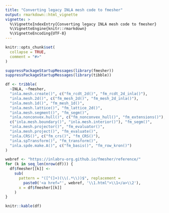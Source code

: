 ```yaml
---
title: "Converting legacy INLA mesh code to fmesher"
output: rmarkdown::html_vignette
vignette: >
  %\VignetteIndexEntry{Converting legacy INLA mesh code to fmesher}
  %\VignetteEngine{knitr::rmarkdown}
  %\VignetteEncoding{UTF-8}
---
```


```r
knitr::opts_chunk$set(
  collapse = TRUE,
  comment = "#>"
)
```

```r
suppressPackageStartupMessages(library(fmesher))
suppressPackageStartupMessages(library(tibble))
```

```r
df <- tribble(
  ~INLA, ~fmesher,
  "inla.mesh.create()", c("fm_rcdt_2d()", "fm_rcdt_2d_inla()"),
  "inla.mesh.2d()", c("fm_mesh_2d()", "fm_mesh_2d_inla()"),
  "inla.mesh.1d()", "fm_mesh_1d()",
  "inla.mesh.lattice()", "fm_lattice_2d()",
  "inla.mesh.segment()", "fm_segm()",
  "inla.nonconvex.hull()", c("fm_nonconvex_hull()", "fm_extensions()"),
  c("inla.mesh.boundary()", "inla.mesh.interior()"), "fm_segm()",
  "inla.mesh.projector()", "fm_evaluator()",
  "inla.mesh.project()", "fm_evaluate()",
  "inla.CRS()", c("fm_crs()", "fm_CRS()"),
  "inla.spTransform()", "fm_transform()",
  "inla.spde.make.A()", c("fm_basis()", "fm_row_kron()")
)

webref <- "https://inlabru-org.github.io/fmesher/reference/"
for (k in seq_len(nrow(df))) {
  df$fmesher[[k]] <-
    sub(
      pattern = "([^(]+)(\\(.*\\))$", replacement =
        paste0('<a href="', webref, '\\1.html">\\1</a>\\2'),
      x = df$fmesher[[k]]
    )
}
```

```r
knitr::kable(df)
```
